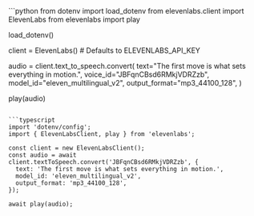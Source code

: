 <!-- This file is autogenerated and any changes will be overwritten. To edit the snippet go to examples/snippets instead -->
<CodeBlocks>
```python
from dotenv import load_dotenv
from elevenlabs.client import ElevenLabs
from elevenlabs import play

load_dotenv()

client = ElevenLabs() # Defaults to ELEVENLABS_API_KEY

audio = client.text_to_speech.convert(
    text="The first move is what sets everything in motion.",
    voice_id="JBFqnCBsd6RMkjVDRZzb",
    model_id="eleven_multilingual_v2",
    output_format="mp3_44100_128",
)

play(audio)

```

```typescript
import 'dotenv/config';
import { ElevenLabsClient, play } from 'elevenlabs';

const client = new ElevenLabsClient();
const audio = await client.textToSpeech.convert('JBFqnCBsd6RMkjVDRZzb', {
  text: 'The first move is what sets everything in motion.',
  model_id: 'eleven_multilingual_v2',
  output_format: 'mp3_44100_128',
});

await play(audio);

```

</CodeBlocks>